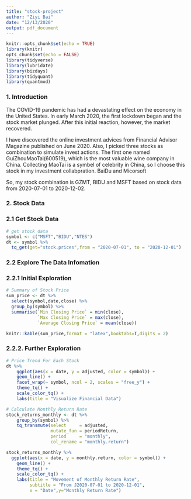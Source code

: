 ```yaml
---
title: "stock-project"
author: "Ziyi Bai"
date: "12/13/2020"
output: pdf_document
---
```


```r
knitr::opts_chunk$set(echo = TRUE)
library(knitr)
opts_chunk$set(echo = FALSE)
library(tidyverse)
library(lubridate)
library(bizdays)
library(tidyquant)
library(quantmod)
```

### 1. Introduction 

The COVID-19 pandemic has had a devastating effect on the economy in the United States. In early March 2020, the first lockdown began and the stock market plunged. After this initial reaction, however, the market recovered.   

I have discovered the online investment advices from Financial Advisor Magazine published on June 2020. Also, I picked three stocks as combination to simulate invest actions. The first one named GuiZhouMaoTai(600519), which is the most valuable wine company in China. Collecting MaoTai is a symbel of celebrity in China, so I choose this stock in my investment collabpration. BaiDu and Micorsoft  

So, my stock combination is GZMT, BIDU and MSFT based on stock data from 2020-07-01 to 2020-12-02.

### 2. Stock Data
### 2.1 Get Stock Data
```r
# get stock data
symbol <- c("MSFT","BIDU","NTES")
dt <- symbol %>% 
  tq_get(get="stock.prices",from = "2020-07-01", to = "2020-12-01")
```

### 2.2 Explore The Data Infomation
### 2.2.1 Initial Exploration
```r
# Summary of Stock Price
sum_price <- dt %>% 
  select(symbol,date,close) %>% 
  group_by(symbol) %>% 
  summarise(`Min Closing Price` = min(close),
            `Max Closing Price` = max(close),
            `Average Closing Price` = mean(close))

knitr::kable(sum_price,format = "latex",booktabs=T,digits = 2)
```

### 2.2.2. Further Exploration 
```r
# Price Trend For Each Stock
dt %>%
    ggplot(aes(x = date, y = adjusted, color = symbol)) + 
    geom_line() +
    facet_wrap(~ symbol, ncol = 2, scales = "free_y") +
    theme_tq() +
    scale_color_tq() +
    labs(title = "Visualize Financial Data")
```

```r
# Calculate Monthly Return Rate
stock_returns_monthly <- dt %>% 
    group_by(symbol) %>%
    tq_transmute(select     = adjusted, 
                 mutate_fun = periodReturn, 
                 period     = "monthly", 
                 col_rename = "monthly.return")

stock_returns_monthly %>% 
  ggplot(aes(x = date, y = monthly.return, color = symbol)) + 
    geom_line() +
    theme_tq() +
    scale_color_tq() +
    labs(title = "Movement of Monthly Return Rate",
         subtitle = "From J2020-07-01 to 2020-12-01",
         x = "Date",y="Monthly Return Rate")
```

